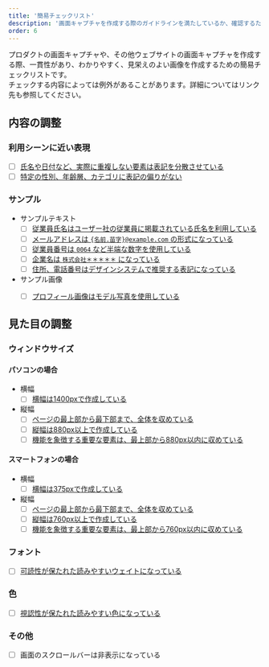 ```yaml
---
title: '簡易チェックリスト'
description: '画面キャプチャを作成する際のガイドラインを満たしているか、確認するための簡易チェックリストです。'
order: 6
---
```



プロダクトの画面キャプチャや、その他ウェブサイトの画面キャプチャを作成する際、一貫性があり、わかりやすく、見栄えのよい画像を作成するための簡易チェックリストです。  
チェックする内容によっては例外があることがあります。詳細についてはリンク先も参照してください。



## 内容の調整

### 利用シーンに近い表現
- [ ] [氏名や日付など、実際に重複しない要素は表記を分散させている](/communication/capture/creation-guideline/#h3-3)
- [ ] [特定の性別、年齢層、カテゴリに表記の偏りがない](/communication/capture/creation-guideline/#h3-3)

### サンプル
- サンプルテキスト
    - [ ] [従業員氏名はユーザー社の従業員に掲載されている氏名を利用している](/communication/sample/text/#h3-0)
    - [ ] [メールアドレスは `{名前.苗字}@example.com` の形式になっている](/communication/sample/text/#h3-0)
    - [ ] [従業員番号は `0064` など半端な数字を使用している](/communication/sample/text/#h3-0)
    - [ ] [企業名は `株式会社＊＊＊＊＊` になっている](/communication/sample/text/#h3-1)
    - [ ] [住所、電話番号はデザインシステムで推奨する表記になっている](/communication/sample/text/#h3-2)
- サンプル画像
    - [ ] [プロフィール画像はモデル写真を使用している](/communication/capture/creation-guideline/#h4-1)


## 見た目の調整

### ウィンドウサイズ
#### パソコンの場合
- 横幅
    - [ ] [横幅は1400pxで作成している](/communication/capture/creation-guideline/#h3-5)
- 縦幅
    - [ ] [ページの最上部から最下部まで、全体を収めている](/communication/capture/creation-guideline/#h3-5)
    - [ ] [縦幅は880px以上で作成している](/communication/capture/creation-guideline/#h3-5)
    - [ ] [機能を象徴する重要な要素は、最上部から880px以内に収めている](/communication/capture/creation-guideline/#h3-5)

#### スマートフォンの場合
- 横幅
    - [ ] [横幅は375pxで作成している](/communication/capture/creation-guideline/#h3-5)
- 縦幅
    - [ ] [ページの最上部から最下部まで、全体を収めている](/communication/capture/creation-guideline/#h3-5)
    - [ ] [縦幅は760px以上で作成している](/communication/capture/creation-guideline/#h3-5)
    - [ ] [機能を象徴する重要な要素は、最上部から760px以内に収めている](/communication/capture/creation-guideline/#h3-5)

### フォント
- [ ] [可読性が保たれた読みやすいウェイトになっている](/communication/capture/creation-guideline/#h3-6)

### 色
- [ ] [視認性が保たれた読みやすい色になっている](/communication/capture/creation-guideline/#h3-7)

### その他
- [ ] 画面のスクロールバーは非表示になっている